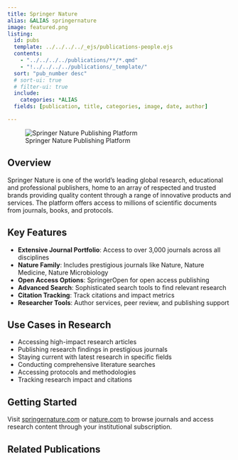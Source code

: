 ```yaml
---
title: Springer Nature
alias: &ALIAS springernature
image: featured.png
listing:
  id: pubs
  template: ../../../../_ejs/publications-people.ejs 
  contents: 
    - "../../../../publications/**/*.qmd"
    - "!../../../../publications/_template/"
  sort: "pub_number desc"
  # sort-ui: true
  # filter-ui: true
  include:
    categories: *ALIAS
  fields: [publication, title, categories, image, date, author]

---
```


![Springer Nature Publishing Platform](featured.png)

## Overview

Springer Nature is one of the world's leading global research, educational and professional publishers, home to an array of respected and trusted brands providing quality content through a range of innovative products and services. The platform offers access to millions of scientific documents from journals, books, and protocols.

## Key Features

- **Extensive Journal Portfolio**: Access to over 3,000 journals across all disciplines
- **Nature Family**: Includes prestigious journals like Nature, Nature Medicine, Nature Microbiology
- **Open Access Options**: SpringerOpen for open access publishing
- **Advanced Search**: Sophisticated search tools to find relevant research
- **Citation Tracking**: Track citations and impact metrics
- **Researcher Tools**: Author services, peer review, and publishing support

## Use Cases in Research

- Accessing high-impact research articles
- Publishing research findings in prestigious journals
- Staying current with latest research in specific fields
- Conducting comprehensive literature searches
- Accessing protocols and methodologies
- Tracking research impact and citations

## Getting Started

Visit [springernature.com](https://www.springernature.com) or [nature.com](https://www.nature.com) to browse journals and access research content through your institutional subscription.

## Related Publications

:::{#pubs}
:::